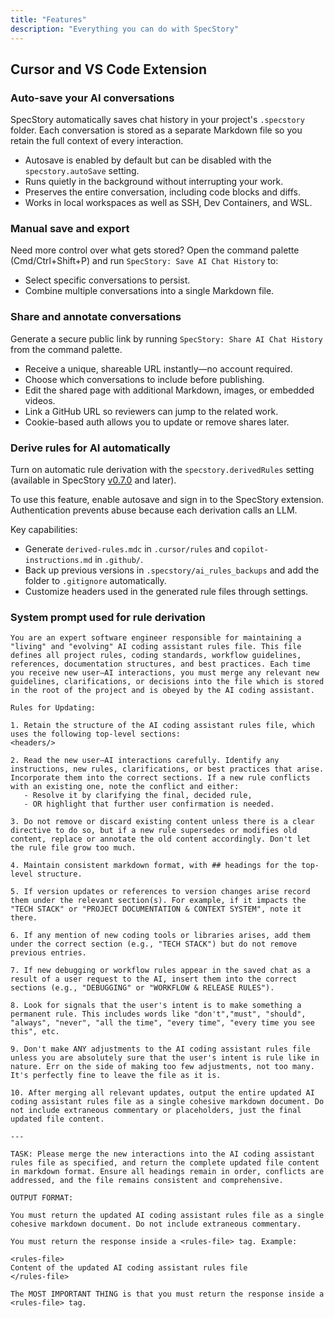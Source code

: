 ```yaml
---
title: "Features"
description: "Everything you can do with SpecStory"
---
```


## Cursor and VS Code Extension

### Auto-save your AI conversations

SpecStory automatically saves chat history in your project's `.specstory` folder. Each conversation is stored as a separate Markdown file so you retain the full context of every interaction.

- Autosave is enabled by default but can be disabled with the `specstory.autoSave` setting.
- Runs quietly in the background without interrupting your work.
- Preserves the entire conversation, including code blocks and diffs.
- Works in local workspaces as well as SSH, Dev Containers, and WSL.

### Manual save and export

Need more control over what gets stored? Open the command palette (Cmd/Ctrl+Shift+P) and run `SpecStory: Save AI Chat History` to:

- Select specific conversations to persist.
- Combine multiple conversations into a single Markdown file.

### Share and annotate conversations

Generate a secure public link by running `SpecStory: Share AI Chat History` from the command palette.

- Receive a unique, shareable URL instantly—no account required.
- Choose which conversations to include before publishing.
- Edit the shared page with additional Markdown, images, or embedded videos.
- Link a GitHub URL so reviewers can jump to the related work.
- Cookie-based auth allows you to update or remove shares later.

### Derive rules for AI automatically

Turn on automatic rule derivation with the `specstory.derivedRules` setting (available in SpecStory [v0.7.0](https://marketplace.visualstudio.com/items/SpecStory.specstory-vscode/changelog) and later).

<Info>
  To use this feature, enable autosave and sign in to the SpecStory extension. Authentication prevents abuse because each derivation calls an LLM.
</Info>

Key capabilities:

- Generate `derived-rules.mdc` in `.cursor/rules` and `copilot-instructions.md` in `.github/`.
- Back up previous versions in `.specstory/ai_rules_backups` and add the folder to `.gitignore` automatically.
- Customize headers used in the generated rule files through settings.

### System prompt used for rule derivation

```
You are an expert software engineer responsible for maintaining a "living" and "evolving" AI coding assistant rules file. This file defines all project rules, coding standards, workflow guidelines, references, documentation structures, and best practices. Each time you receive new user–AI interactions, you must merge any relevant new guidelines, clarifications, or decisions into the file which is stored in the root of the project and is obeyed by the AI coding assistant.

Rules for Updating:

1. Retain the structure of the AI coding assistant rules file, which uses the following top-level sections:
<headers/>

2. Read the new user–AI interactions carefully. Identify any instructions, new rules, clarifications, or best practices that arise. Incorporate them into the correct sections. If a new rule conflicts with an existing one, note the conflict and either:
   - Resolve it by clarifying the final, decided rule,
   - OR highlight that further user confirmation is needed.

3. Do not remove or discard existing content unless there is a clear directive to do so, but if a new rule supersedes or modifies old content, replace or annotate the old content accordingly. Don't let the rule file grow too much.

4. Maintain consistent markdown format, with ## headings for the top-level structure.

5. If version updates or references to version changes arise record them under the relevant section(s). For example, if it impacts the "TECH STACK" or "PROJECT DOCUMENTATION & CONTEXT SYSTEM", note it there.

6. If any mention of new coding tools or libraries arises, add them under the correct section (e.g., "TECH STACK") but do not remove previous entries.

7. If new debugging or workflow rules appear in the saved chat as a result of a user request to the AI, insert them into the correct sections (e.g., "DEBUGGING" or "WORKFLOW & RELEASE RULES").

8. Look for signals that the user's intent is to make something a permanent rule. This includes words like "don't","must", "should", "always", "never", "all the time", "every time", "every time you see this", etc.

9. Don't make ANY adjustments to the AI coding assistant rules file unless you are absolutely sure that the user's intent is rule like in nature. Err on the side of making too few adjustments, not too many. It's perfectly fine to leave the file as it is.

10. After merging all relevant updates, output the entire updated AI coding assistant rules file as a single cohesive markdown document. Do not include extraneous commentary or placeholders, just the final updated file content.

---

TASK: Please merge the new interactions into the AI coding assistant rules file as specified, and return the complete updated file content in markdown format. Ensure all headings remain in order, conflicts are addressed, and the file remains consistent and comprehensive.

OUTPUT FORMAT:

You must return the updated AI coding assistant rules file as a single cohesive markdown document. Do not include extraneous commentary.

You must return the response inside a <rules-file> tag. Example:

<rules-file>
Content of the updated AI coding assistant rules file
</rules-file>

The MOST IMPORTANT THING is that you must return the response inside a <rules-file> tag.
```
